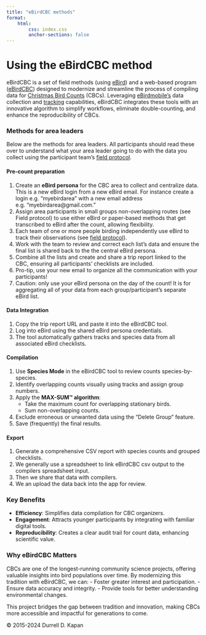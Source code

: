 ```yaml
---
title: "eBirdCBC methods"
format: 
    html:
        css: index.css
        anchor-sections: false
---
```


# Using the eBirdCBC method

eBirdCBC is a set of field methods (using [eBird](https://ebird.org/home)) and a web-based program ([eBirdCBC](https://github.com/ddkapan/eBirdCBC/blob/main/README.md)) designed to modernize and streamline the process of compiling data for [Christmas Bird Counts](https://www.audubon.org/community-science/christmas-bird-count) (CBCs). Leveraging [eBird ](https://ebird.org/news/ebird-ios-automatic-tracks-available/)[mobile's](https://ebird.org/about/ebird-mobile/) data collection and [tracking](https://ebird.org/news/ebird-ios-automatic-tracks-available/) capabilities, eBirdCBC integrates these tools with an innovative algorithm to simplify workflows, eliminate double-counting, and enhance the reproducibility of CBCs.

### Methods for area leaders

Below are the methods for area leaders. All participants should read these over to understand what your area leader going to do with the data you collect using the participant team's [field protocol](fieldprotocol.html).

#### Pre-count preparation

1.  Create an **eBird persona** for the CBC area to collect and centralize data. This is a new eBird login from a new eBird email. For instance create a login e.g. "myebirdarea" with a new email address e.g. "myebirdarea\@gmail.com."
2.  Assign area participants in small groups non-overlapping routes (see Field protocol) to use either eBird or paper-based methods that get transcribed to eBird after the count, allowing flexibility.
3.  Each team of one or more people birding independently use eBird to track their observations (see [field protocol](fieldprotocol.html)).
4.  Work with the team to review and correct each list's data and ensure the final list is shared back to the the central eBird persona.
5.  Combine all the lists and create and share a trip report linked to the CBC, ensuring all participants' checklists are included.
6.  Pro-tip, use your new email to organize all the communication with your participants!
7.  Caution: only use your eBird persona on the day of the count! It is for aggregating all of your data from each group/participant's separate eBird list.

#### Data Integration

1.  Copy the trip report URL and paste it into the eBirdCBC tool.
2.  Log into eBird using the shared eBird persona credentials.
3.  The tool automatically gathers tracks and species data from all associated eBird checklists.

#### Compilation

1.  Use **Species Mode** in the eBirdCBC tool to review counts species-by-species.
2.  Identify overlapping counts visually using tracks and assign group numbers.
3.  Apply the **MAX-SUM™ algorithm**:
    -   Take the maximum count for overlapping stationary birds.
    -   Sum non-overlapping counts.
4.  Exclude erroneous or unwanted data using the "Delete Group" feature.
5.  Save (frequently) the final results.

#### Export

1.  Generate a comprehensive CSV report with species counts and grouped checklists.
2.  We generally use a spreadsheet to link eBirdCBC csv output to the compilers spreadsheet input.
3.  Then we share that data with compilers.
4.  We an upload the data back into the app for review.

### Key Benefits

-   **Efficiency**: Simplifies data compilation for CBC organizers.
-   **Engagement**: Attracts younger participants by integrating with familiar digital tools.
-   **Reproducibility**: Creates a clear audit trail for count data, enhancing scientific value.

### Why eBirdCBC Matters

CBCs are one of the longest-running community science projects, offering valuable insights into bird populations over time. By modernizing this tradition with eBirdCBC, we can: - Foster greater interest and participation. - Ensure data accuracy and integrity. - Provide tools for better understanding environmental changes.

This project bridges the gap between tradition and innovation, making CBCs more accessible and impactful for generations to come.

© 2015-2024 Durrell D. Kapan
